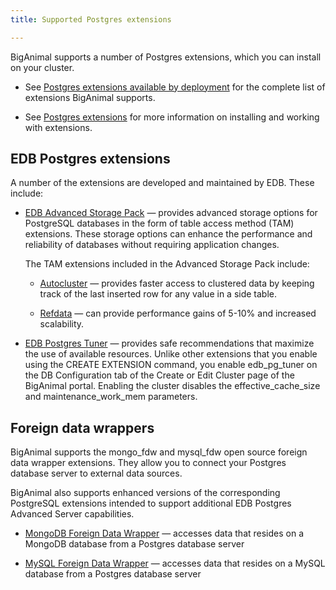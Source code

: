 ```yaml
---
title: Supported Postgres extensions 

---
```


BigAnimal supports a number of Postgres extensions, which you can install on your cluster.

- See [Postgres extensions available by deployment](/pg_extensions/) for the complete list of extensions BigAnimal supports.

- See [Postgres extensions](/biganimal/release/using_cluster/03_modifying_your_cluster/extensions) for more information on installing and working with extensions.

## EDB Postgres extensions
A number of the extensions are developed and maintained by EDB. These include:

- [EDB Advanced Storage Pack](/pg_extensions/advanced_storage_pack/) &mdash; provides advanced storage options for PostgreSQL databases in the form of table access method (TAM) extensions. These storage options can enhance the performance and reliability of databases without requiring application changes. 

  The TAM extensions included in the Advanced Storage Pack include:

  - [Autocluster](/pg_extensions/advanced_storage_pack/#autocluster) &mdash; provides faster access to clustered data by keeping track of the last inserted row for any value in a side table. 

  - [Refdata](/pg_extensions/advanced_storage_pack/#refdata) &mdash; can provide performance gains of 5-10% and increased scalability.
- [EDB Postgres Tuner](/pg_extensions/pg_tuner/) &mdash;  provides safe recommendations that maximize the use of available resources. Unlike other extensions that you enable using the CREATE EXTENSION command, you enable edb_pg_tuner on the DB Configuration tab of the Create or Edit Cluster page of the BigAnimal portal. Enabling the cluster disables the effective_cache_size and maintenance_work_mem parameters.



## Foreign data wrappers

BigAnimal supports the mongo_fdw and mysql_fdw open source foreign data wrapper extensions. They allow you to connect your Postgres database server to external data sources.

BigAnimal also supports enhanced versions of the corresponding PostgreSQL extensions intended to support additional EDB Postgres Advanced Server capabilities.

- [MongoDB Foreign Data Wrapper](/mongo_data_adapter/latest/) &mdash;  accesses data that resides on a MongoDB database from a Postgres database server

- [MySQL Foreign Data Wrapper](/mysql_data_adapter/latest/) &mdash;  accesses data that resides on a MySQL database from a Postgres database server

